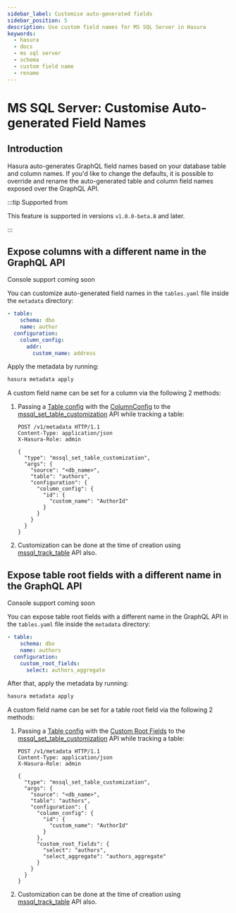 ```yaml
---
sidebar_label: Customise auto-generated fields
sidebar_position: 5
description: Use custom field names for MS SQL Server in Hasura
keywords:
  - hasura
  - docs
  - ms sql server
  - schema
  - custom field name
  - rename
---
```



# MS SQL Server: Customise Auto-generated Field Names

## Introduction

Hasura auto-generates GraphQL field names based on your database table and column names. If you'd like to change the
defaults, it is possible to override and rename the auto-generated table and column field names exposed over the GraphQL
API.

:::tip Supported from

This feature is supported in versions `v1.0.0-beta.8` and later.

:::

## Expose columns with a different name in the GraphQL API

<Tabs className="api-tabs">
<TabItem value="console" label="Console">

Console support coming soon

<!--

Head to the ``Data -> [table-name] -> Modify``. On the relevant field, click ``Edit`` and change the GraphQL field name to a name of your choice.

     .. thumbnail:: /img/schema/custom-field-name-column.png
        :alt: Customise GraphQL field name

-->

</TabItem>
<TabItem value="cli" label="CLI">

You can customize auto-generated field names in the `tables.yaml` file inside the `metadata` directory:

```yaml {4-6}
- table:
    schema: dbo
    name: author
  configuration:
    column_config:
      addr:
        custom_name: address
```

Apply the metadata by running:

```bash
hasura metadata apply
```

</TabItem>
<TabItem value="api" label="API">

A custom field name can be set for a column via the following 2 methods:

1.  Passing a [Table config](/api-reference/syntax-defs.mdx#table-config) with the
    [ColumnConfig](/api-reference/syntax-defs.mdx#columnconfig) to the
    [mssql_set_table_customization](/api-reference/metadata-api/table-view.mdx#mssql-set-table-customization) API while
    tracking a table:

    ```http
    POST /v1/metadata HTTP/1.1
    Content-Type: application/json
    X-Hasura-Role: admin

    {
      "type": "mssql_set_table_customization",
      "args": {
        "source": "<db_name>",
        "table": "authors",
        "configuration": {
          "column_config": {
            "id": {
              "custom_name": "AuthorId"
            }
          }
        }
      }
    }
    ```

2.  Customization can be done at the time of creation using
    [mssql_track_table](/api-reference/metadata-api/table-view.mdx#mssql-track-table) API also.

</TabItem>
</Tabs>

## Expose table root fields with a different name in the GraphQL API

<Tabs className="api-tabs">
<TabItem value="console" label="Console">

Console support coming soon

<!--

Head to the ``Data -> [table-name] -> Modify``. Click the ``Edit`` button in the ``Custom GraphQL Root Fields`` section and define names over which you'd like to expose the table root fields.

     .. thumbnail:: /img/schema/custom-field-name-root-fields.png
        :alt: Customise GraphQL root field

-->

</TabItem>
<TabItem value="cli" label="CLI">

You can expose table root fields with a different name in the GraphQL API in the `tables.yaml` file inside the
`metadata` directory:

```yaml {4-6}
- table:
    schema: dbo
    name: authors
  configuration:
    custom_root_fields:
      select: authors_aggregate
```

After that, apply the metadata by running:

```bash
hasura metadata apply
```

</TabItem>
<TabItem value="api" label="API">

A custom field name can be set for a table root field via the following 2 methods:

1.  Passing a [Table config](/api-reference/syntax-defs.mdx#table-config) with the
    [Custom Root Fields](/api-reference/syntax-defs.mdx#custom-root-fields) to the
    [mssql_set_table_customization](/api-reference/metadata-api/table-view.mdx#mssql-set-table-customization) API while
    tracking a table:

    ```http
    POST /v1/metadata HTTP/1.1
    Content-Type: application/json
    X-Hasura-Role: admin

    {
      "type": "mssql_set_table_customization",
      "args": {
        "source": "<db_name>",
        "table": "authors",
        "configuration": {
          "column_config": {
            "id": {
              "custom_name": "AuthorId"
            }
          },
          "custom_root_fields": {
            "select": "authors",
            "select_aggregate": "authors_aggregate"
          }
        }
      }
    }
    ```

2.  Customization can be done at the time of creation using
    [mssql_track_table](/api-reference/metadata-api/table-view.mdx#mssql-track-table) API also.

</TabItem>
</Tabs>
